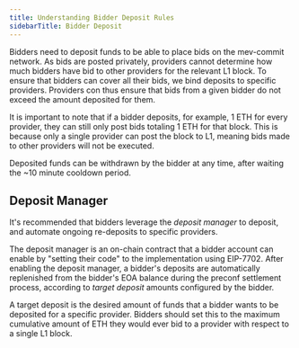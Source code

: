 ```yaml
---
title: Understanding Bidder Deposit Rules
sidebarTitle: Bidder Deposit
---
```


Bidders need to deposit funds to be able to place bids on the mev-commit network. As bids are posted privately, providers cannot determine how much bidders have bid to other providers for the relevant L1 block. To ensure that bidders can cover all their bids, we bind deposits to specific providers. Providers con thus ensure that bids from a given bidder do not exceed the amount deposited for them.

It is important to note that if a bidder deposits, for example, 1 ETH for every provider, they can still only post bids totaling 1 ETH for that block. This is because only a single provider can post the block to L1, meaning bids made to other providers will not be executed.

Deposited funds can be withdrawn by the bidder at any time, after waiting the ~10 minute cooldown period.

## Deposit Manager

It's recommended that bidders leverage the _deposit manager_ to deposit, and automate ongoing re-deposits to specific providers.

The deposit manager is an on-chain contract that a bidder account can enable by "setting their code" to the implementation using EIP-7702. After enabling the deposit manager, a bidder's deposits are automatically replenished from the bidder's EOA balance during the preconf settlement process, according to _target deposit_ amounts configured by the bidder.

A target deposit is the desired amount of funds that a bidder wants to be deposited for a specific provider. Bidders should set this to the maximum cumulative amount of ETH they would ever bid to a provider with respect to a single L1 block.
